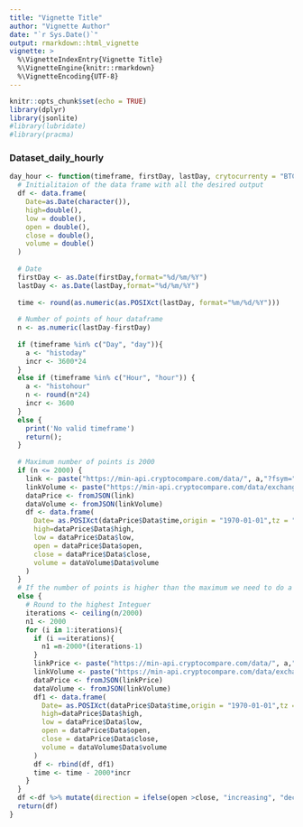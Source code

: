 ---
title: "Vignette Title"
author: "Vignette Author"
date: "`r Sys.Date()`"
output: rmarkdown::html_vignette
vignette: >
  %\VignetteIndexEntry{Vignette Title}
  %\VignetteEngine{knitr::rmarkdown}
  %\VignetteEncoding{UTF-8}
---

```{r setup, include=FALSE}
knitr::opts_chunk$set(echo = TRUE)
library(dplyr)
library(jsonlite)
#library(lubridate)
#library(pracma)
```

### Dataset_daily_hourly

```{r}
day_hour <- function(timeframe, firstDay, lastDay, crytocurrenty = "BTC", comparison = "USD") {
  # Initialitaion of the data frame with all the desired output
  df <- data.frame(
    Date=as.Date(character()),
    high=double(),
    low = double(),
    open = double(),
    close = double(),
    volume = double()
  )
  
  # Date
  firstDay <- as.Date(firstDay,format="%d/%m/%Y") 
  lastDay <- as.Date(lastDay,format="%d/%m/%Y")
  
  time <- round(as.numeric(as.POSIXct(lastDay, format="%m/%d/%Y")))
  
  # Number of points of hour dataframe
  n <- as.numeric(lastDay-firstDay)
  
  if (timeframe %in% c("Day", "day")){
    a <- "histoday"
    incr <- 3600*24
  } 
  else if (timeframe %in% c("Hour", "hour")) {
    a <- "histohour"
    n <- round(n*24)
    incr <- 3600
  } 
  else {
    print('No valid timeframe')
    return();
  }
  
  # Maximum number of points is 2000
  if (n <= 2000) {
    link <- paste("https://min-api.cryptocompare.com/data/", a,"?fsym=",crytocurrenty, "&tsym=", comparison,"&limit=", n, "&aggregate=1&toTs=",time, "&extraParams=ThinkR", sep = "")
    linkVolume <- paste("https://min-api.cryptocompare.com/data/exchange/", a,"?tsym=",crytocurrenty,"&limit=", n, "&toTs=",time, "&extraParams=ThinkR", sep = "")
    dataPrice <- fromJSON(link)
    dataVolume <- fromJSON(linkVolume)
    df <- data.frame(
      Date= as.POSIXct(dataPrice$Data$time,origin = "1970-01-01",tz = "GMT"),
      high=dataPrice$Data$high,
      low = dataPrice$Data$low,
      open = dataPrice$Data$open,
      close = dataPrice$Data$close,
      volume = dataVolume$Data$volume
    )
  }
  # If the number of points is higher than the maximum we need to do a for loop
  else {
    # Round to the highest Integuer
    iterations <- ceiling(n/2000)
    n1 <- 2000
    for (i in 1:iterations){
      if (i ==iterations){
        n1 =n-2000*(iterations-1) 
      }
      linkPrice <- paste("https://min-api.cryptocompare.com/data/", a,"?fsym=",crytocurrenty, "&tsym=", comparison,"&limit=", n1, "&aggregate=1&toTs=",time, "&extraParams=ThinkR", sep = "")
      linkVolume <- paste("https://min-api.cryptocompare.com/data/exchange/", a,"?tsym=",crytocurrenty,"&limit=", n1, "&toTs=",time, "&extraParams=ThinkR", sep = "")
      dataPrice <- fromJSON(linkPrice)
      dataVolume <- fromJSON(linkVolume)
      df1 <- data.frame(
        Date= as.POSIXct(dataPrice$Data$time,origin = "1970-01-01",tz = "GMT"),
        high=dataPrice$Data$high,
        low = dataPrice$Data$low,
        open = dataPrice$Data$open,
        close = dataPrice$Data$close,
        volume = dataVolume$Data$volume
      )
      df <- rbind(df, df1)
      time <- time - 2000*incr
    }
  }
  df <-df %>% mutate(direction = ifelse(open >close, "increasing", "decreasing")) %>% arrange(Date)
  return(df)
}
```

